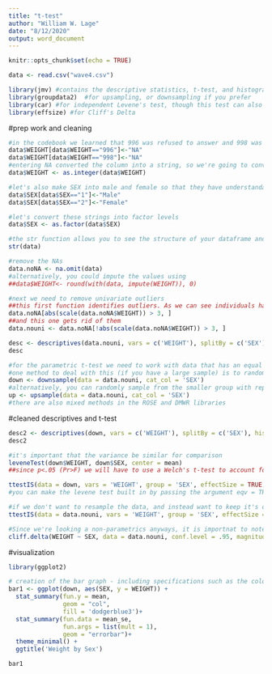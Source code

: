 ---
title: "t-test"
author: "William W. Lage"
date: "8/12/2020"
output: word_document
---

```{r setup, include=FALSE}
knitr::opts_chunk$set(echo = TRUE)
```

```{r import data}
data <- read.csv("wave4.csv")
```

```{r library}
library(jmv) #contains the descriptive statistics, t-test, and histograms
library(groupdata2)  #for upsampling, or downsampling if you prefer
library(car) #for independent Levene's test, though this test can also be an argument in Ttest
library(effsize) #for Cliff's Delta
```

#prep work and cleaning
```{r recoding}
#in the codebook we learned that 996 was refused to answer and 998 was unknown. Since we don't know the value of these, we'll recode them to NA's so they're not included in our statistics
data$WEIGHT[data$WEIGHT=="996"]<-"NA"
data$WEIGHT[data$WEIGHT=="998"]<-"NA"
#entering NA converted the column into a string, so we're going to convert it back to an integer, and R will make the string "NA" into applicable NA's
data$WEIGHT <- as.integer(data$WEIGHT)

#let's also make SEX into male and female so that they have understandable meaning to us
data$SEX[data$SEX=="1"]<-"Male"
data$SEX[data$SEX=="2"]<-"Female"

#let's convert these strings into factor levels
data$SEX <- as.factor(data$SEX)

#the str function allows you to see the structure of your dataframe and varify the variables are configured correctly
str(data)
```
```{r cleaning}
#remove the NAs
data.noNA <- na.omit(data)
#alternatively, you could impute the values using
##data$WEIGHT<- round(with(data, impute(WEIGHT)), 0)

#next we need to remove univariate outliers
##this first function identifies outliers. As we can see individuals having weight >=340lbs or <=22 lbs were not normal for this sample
data.noNA[abs(scale(data.noNA$WEIGHT)) > 3, ]
##and this one gets rid of them
data.nouni <- data.noNA[!abs(scale(data.noNA$WEIGHT)) > 3, ]
```

```{r descriptives}
desc <- descriptives(data.nouni, vars = c('WEIGHT'), splitBy = c('SEX'), hist = TRUE, sd = TRUE, se = TRUE, skew = TRUE, kurt = TRUE)
desc
```
```{r making parametric}
#for the parametric t-test we need to work with data that has an equal representation of each of groups (male/female)
#one method to deal with this (if you have a large sample) is to randomly drop participants from your larger group to get it down to the number in the smaller group
down <- downsample(data = data.nouni, cat_col = 'SEX')
#alternatively, you can randomly sample from the smaller group with replacement to get up to the larger group
up <- upsample(data = data.nouni, cat_col = 'SEX')
#there are also mixed methods in the ROSE and DMWR libraries
```

#cleaned descriptives and t-test
```{r new descriptives}
desc2 <- descriptives(down, vars = c('WEIGHT'), splitBy = c('SEX'), hist = TRUE, sd = TRUE, se = TRUE, skew = TRUE, kurt = TRUE)
desc2
```
```{r equality of variance}
#it's important that the variance be similar for comparison
leveneTest(down$WEIGHT, down$SEX, center = mean)
##since p<.05 (Pr>F) we will have to use a Welch's t-test to account for the unequal variance 
```

```{r paramteric independent t}
ttestIS(data = down, vars = 'WEIGHT', group = 'SEX', effectSize = TRUE, ci = TRUE, desc = TRUE, welchs = TRUE) 
#you can make the levene test built in by passing the argument eqv = TRUE into the equation
```

```{r non-parametric}
#if we don't want to resample the data, and instead want to keep it's original proportion we can unclude a Mann-Whitney U test for non-parametric data
ttestIS(data = data.nouni, vars = 'WEIGHT', group = 'SEX', effectSize = TRUE, ci = TRUE, desc = TRUE, mann = TRUE)
```
```{r non-para effect size}
#Since we're looking a non-parametrics anyways, it is importnat to note that the t-test also has a non-paraemtric effect size calculator that accounts for the Likert-style data used in many surveys
cliff.delta(WEIGHT ~ SEX, data = data.nouni, conf.level = .95, magnitude = TRUE, method = "Cliff's Delta")
```

#visualization
```{r}
library(ggplot2)
```

```{r}
# creation of the bar graph - including specifications such as the color, title, addition of error bars, etc. 
bar1 <- ggplot(down, aes(SEX, y = WEIGHT)) +
  stat_summary(fun.y = mean,
               geom = "col",
               fill = 'dodgerblue3')+
  stat_summary(fun.data = mean_se,
               fun.args = list(mult = 1),
               geom = "errorbar")+
  theme_minimal() +
  ggtitle('Weight by Sex')

bar1
```